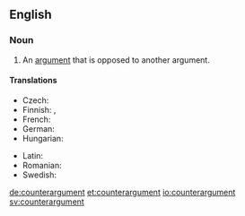 ==English==
{{wikipedia}}

===Noun===
{{en-noun}}

# An [[argument]] that is opposed to another argument.

====Translations====
{{trans-top|an argument that is opposed to another argument}}
* Czech: {{t|cs|protiargument|m}}
* Finnish: {{t|fi|vastaväite}}, {{t|fi|vasta-argumentti}}
* French: {{t|fr|contre-argument|m}}
* German: {{t+|de|Gegenargument|n}}
* Hungarian: {{t|hu|ellenérv}}
{{trans-mid}}
* Latin: {{t+|la|contrādictiō|f}}
* Romanian: {{t|ro|contra argument}}
* Swedish: {{t+|sv|motargument|n}}
{{trans-bottom}}

[[de:counterargument]]
[[et:counterargument]]
[[io:counterargument]]
[[sv:counterargument]]